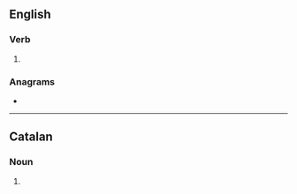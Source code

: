 ==English==

===Verb===
{{head|en|verb form}}

# {{en-third-person singular of|suborn}}

===Anagrams===
* {{anagrams|en|a=bnorssu|Bursons}}

----

==Catalan==

===Noun===
{{head|ca|noun form}}

# {{plural of|ca|suborn}}